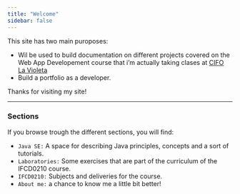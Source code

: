 ```yaml
---
title: "Welcome"
sidebar: false
---
```


This site has two main puroposes:

* Wil be used to build documentation on different projects covered on the Web App Developement course that i'm actually taking clases at [CIFO La Violeta](https://serveiocupacio.gencat.cat/es/soc/com-ens-organitzem/centres-propis-formacio-cifo-cfpa/centres-dinnovacio-i-formacio-ocupacional-cifo/cifo-barcelona-la-violeta/)
* Build a portfolio as a developer.

Thanks for visiting my site!

---

### Sections

If you browse trough the different sections, you will find:

* `Java SE:` A space for describing Java principles, concepts and a sort of tutorials.
* `Laboratories:` Some exercises that are part of the curriculum of the IFCD0210 course.
* `IFCD0210:` Subjects and deliveries for the course.
* `About me:` a chance to know me a little bit better!